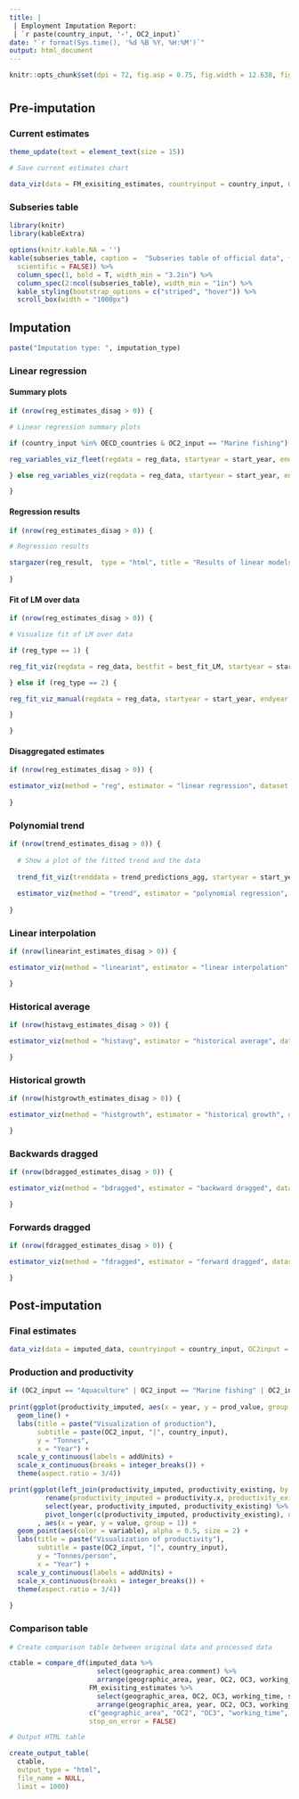 ```yaml
---
title: | 
 | Employment Imputation Report:
 | `r paste(country_input, '-', OC2_input)`
date: "`r format(Sys.time(), '%d %B %Y, %H:%M')`"
output: html_document
---
```


```r
knitr::opts_chunk$set(dpi = 72, fig.asp = 0.75, fig.width = 12.638, fig.retina = 1, fig.align = "left")
```

# {.tabset .tabset-pills}

## Pre-imputation {.tabset}

### Current estimates

```r

theme_update(text = element_text(size = 15))

# Save current estimates chart

data_viz(data = FM_exisiting_estimates, countryinput = country_input, OC2input = OC2_input, title = "Visualization of current estimates")

```

### Subseries table

```r

library(knitr)
library(kableExtra)

options(knitr.kable.NA = '')
kable(subseries_table, caption =  "Subseries table of official data", format.args = list(big.mark = " ",
  scientific = FALSE)) %>%
  column_spec(1, bold = T, width_min = "3.2in") %>% 
  column_spec(2:ncol(subseries_table), width_min = "1in") %>% 
  kable_styling(bootstrap_options = c("striped", "hover")) %>%
  scroll_box(width = "1000px")

```

## Imputation {.tabset}

```r

paste("Imputation type: ", imputation_type)

```

### Linear regression

#### Summary plots

```r

if (nrow(reg_estimates_disag > 0)) {

# Linear regression summary plots

if (country_input %in% OECD_countries & OC2_input == "Marine fishing") {

reg_variables_viz_fleet(regdata = reg_data, startyear = start_year, endyear = end_year, OC2input = OC2_input, countryinput = country_input)

} else reg_variables_viz(regdata = reg_data, startyear = start_year, endyear = end_year, OC2input = OC2_input, countryinput = country_input)

}

```

#### Regression results

```r

if (nrow(reg_estimates_disag > 0)) {

# Regression results

stargazer(reg_result,  type = "html", title = "Results of linear models", align = TRUE, single.row = TRUE, notes="<span>&#42;&#42;&#42;</span>: p<0.01; <span>&#42;&#42;</span>: p<0.05; <span>&#42;</span>: p<0.1", notes.append=F) 
  
}

```

#### Fit of LM over data

```r

if (nrow(reg_estimates_disag > 0)) {

# Visualize fit of LM over data

if (reg_type == 1) {

reg_fit_viz(regdata = reg_data, bestfit = best_fit_LM, startyear = start_year, endyear = end_year, countryinput = country_input, OC2input = OC2_input, best_R2 = best_fit_LM_R2) 

} else if (reg_type == 2) {

reg_fit_viz_manual(regdata = reg_data, startyear = start_year, endyear = end_year, countryinput = country_input, OC2input = OC2_input, best_R2 = best_fit_LM_R2)

}

}

```

#### Disaggregated estimates

```r

if (nrow(reg_estimates_disag > 0)) {

estimator_viz(method = "reg", estimator = "linear regression", dataset = final_estimates, countryinput = country_input, OC2input = OC2_input)
   
}

```

### Polynomial trend

```r

if (nrow(trend_estimates_disag > 0)) {
    
  # Show a plot of the fitted trend and the data
  
  trend_fit_viz(trenddata = trend_predictions_agg, startyear = start_year, endyear = end_year, countryinput = country_input, OC2input = OC2_input)
  
  estimator_viz(method = "trend", estimator = "polynomial regression", dataset = final_estimates, countryinput = country_input, OC2input = OC2_input)
   
}

```

### Linear interpolation

```r

if (nrow(linearint_estimates_disag > 0)) {

estimator_viz(method = "linearint", estimator = "linear interpolation", dataset = final_estimates, countryinput = country_input, OC2input = OC2_input)

}

```

### Historical average

```r

if (nrow(histavg_estimates_disag > 0)) {

estimator_viz(method = "histavg", estimator = "historical average", dataset = final_estimates, countryinput = country_input, OC2input = OC2_input)

}

```

### Historical growth

```r

if (nrow(histgrowth_estimates_disag > 0)) {

estimator_viz(method = "histgrowth", estimator = "historical growth", dataset = final_estimates, countryinput = country_input, OC2input = OC2_input)

}

```

### Backwards dragged

```r

if (nrow(bdragged_estimates_disag > 0)) {

estimator_viz(method = "bdragged", estimator = "backward dragged", dataset = final_estimates, countryinput = country_input, OC2input = OC2_input)

}

```

### Forwards dragged

```r

if (nrow(fdragged_estimates_disag > 0)) {

estimator_viz(method = "fdragged", estimator = "forward dragged", dataset = final_estimates, countryinput = country_input, OC2input = OC2_input)

}

```

## Post-imputation {.tabset .active}

### Final estimates

```r

data_viz(data = imputed_data, countryinput = country_input, OC2input = OC2_input, title = "Visualization of final imputed data")

```

### Production and productivity

```r

if (OC2_input == "Aquaculture" | OC2_input == "Marine fishing" | OC2_input == "Inland fishing") {
 
print(ggplot(productivity_imputed, aes(x = year, y = prod_value, group = 1)) + 
  geom_line() +
  labs(title = paste("Visualization of production"), 
       subtitle = paste(OC2_input, "|", country_input), 
       y = "Tonnes",
       x = "Year") +
  scale_y_continuous(labels = addUnits) + 
  scale_x_continuous(breaks = integer_breaks()) +
  theme(aspect.ratio = 3/4))

print(ggplot(left_join(productivity_imputed, productivity_existing, by = "year") %>%
         rename(productivity_imputed = productivity.x, productivity_existing = productivity.y) %>%
         select(year, productivity_imputed, productivity_existing) %>%
         pivot_longer(c(productivity_imputed, productivity_existing), names_to = "variable", values_to = "value")
       , aes(x = year, y = value, group = 1)) + 
  geom_point(aes(color = variable), alpha = 0.5, size = 2) +
  labs(title = paste("Visualization of productivity"), 
       subtitle = paste(OC2_input, "|", country_input), 
       y = "Tonnes/person",
       x = "Year") +
  scale_y_continuous(labels = addUnits) + 
  scale_x_continuous(breaks = integer_breaks()) +
  theme(aspect.ratio = 3/4))
   
}

```

### Comparison table

```r

# Create comparison table between original data and processed data

ctable = compare_df(imputed_data %>%
                      select(geographic_area:comment) %>%
                      arrange(geographic_area, year, OC2, OC3, working_time, sex), 
                    FM_exisiting_estimates %>% 
                      select(geographic_area, OC2, OC3, working_time, sex, year, value, flag, comment) %>%
                      arrange(geographic_area, year, OC2, OC3, working_time, sex), 
                    c("geographic_area", "OC2", "OC3", "working_time", "sex", "year"),
                    stop_on_error = FALSE)

# Output HTML table

create_output_table(
  ctable,
  output_type = "html",
  file_name = NULL,
  limit = 1000)

```